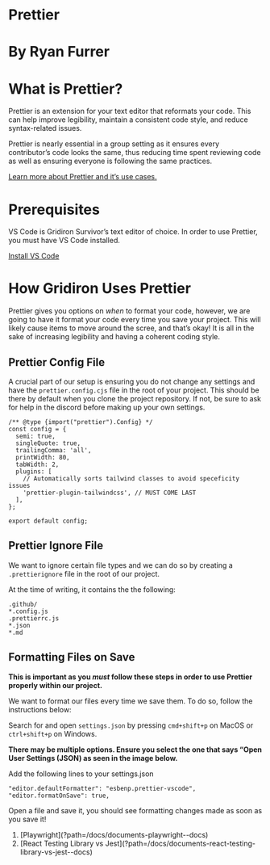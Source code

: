
# Prettier

# By Ryan Furrer

# What is Prettier?

Prettier is an extension for your text editor that reformats your code. This can help improve legibility, maintain a consistent code style, and reduce syntax-related issues.

Prettier is nearly essential in a group setting as it ensures every contributor’s code looks the same, thus reducing time spent reviewing code as well as ensuring everyone is following the same practices.

[Learn more about Prettier and it’s use cases.](https://docs.google.com/presentation/d/1WMqDnXBXxwrQnfIKike30pgIrz2eYeocfGc0c3UKPHk/edit?usp=sharing)

# Prerequisites

VS Code is Gridiron Survivor’s text editor of choice. In order to use Prettier, you must have VS Code installed.

[Install VS Code](https://code.visualstudio.com/)

# How Gridiron Uses Prettier

Prettier gives you options on _when_ to format your code, however, we are going to have it format your code every time you save your project. This will likely cause items to move around the scree, and that’s okay! It is all in the sake of increasing legibility and having a coherent coding style.

## Prettier Config File

A crucial part of our setup is ensuring you do not change any settings and have the `prettier.config.cjs` file in the root of your project. This should be there by default when you clone the project repository. If not, be sure to ask for help in the discord before making up your own settings.

```
/** @type {import("prettier").Config} */
const config = {
  semi: true,
  singleQuote: true,
  trailingComma: 'all',
  printWidth: 80,
  tabWidth: 2,
  plugins: [
    // Automatically sorts tailwind classes to avoid speceficity issues
    'prettier-plugin-tailwindcss', // MUST COME LAST
  ],
};

export default config;
```

## Prettier Ignore File

We want to ignore certain file types and we can do so by creating a `.prettierignore` file in the root of our project.

At the time of writing, it contains the the following:

```
.github/
*.config.js
.prettierrc.js
*.json
*.md
```

## Formatting Files on Save

**This is important as you _must_ follow these steps in order to use Prettier properly within our project.**

We want to format our files every time we save them. To do so, follow the instructions below:

Search for and open `settings.json` by pressing `cmd+shift+p` on MacOS or `ctrl+shift+p` on Windows.

**There may be multiple options. Ensure you select the one that says “Open User Settings (JSON) as seen in the image below.**

Add the following lines to your settings.json

```
"editor.defaultFormatter": "esbenp.prettier-vscode",
"editor.formatOnSave": true,
```

Open a file and save it, you should see formatting changes made as soon as you save it!

<ol className="doc_nav_links">
  <li>[Playwright](?path=/docs/documents-playwright--docs)</li>
  <li>
    [React Testing Library vs
    Jest](?path=/docs/documents-react-testing-library-vs-jest--docs)
  </li>
</ol>
